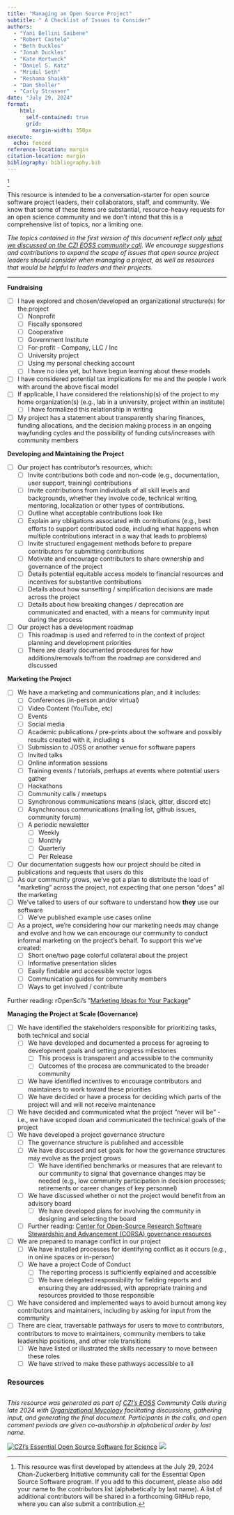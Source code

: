 ```yaml
---
title: "Managing an Open Source Project"
subtitle: " A Checklist of Issues to Consider"
authors: 
  - "Yani Bellini Saibene" 
  - "Robert Castelo" 
  - "Beth Duckles"
  - "Jonah Duckles" 
  - "Kate Hertweck" 
  - "Daniel S. Katz"
  - "Mridul Seth" 
  - "Reshama Shaikh" 
  - "Dan Sholler" 
  - "Carly Strasser"
date: "July 29, 2024"
format:
    html: 
      self-contained: true
      grid: 
        margin-width: 350px
execute: 
  echo: fenced
reference-location: margin
citation-location: margin
bibliography: bibliography.bib
---
```


[^1]

This resource is intended to be a conversation-starter for open source software project leaders, their collaborators, staff, and community. We know that some of these items are substantial, resource-heavy requests for an open science community and we don’t intend that this is a comprehensive list of topics, nor a limiting one. 

*The topics contained in the first version of this document reflect only [what we discussed on the CZI EOSS community call](https://docs.google.com/document/d/1aQaVlPM1042w3H2cOeRq8I4FRkilxe9Znv6QeJfHv0Y/edit\#heading=h.qh9h2wf9gxuc). We encourage suggestions and contributions to expand the scope of issues that open source project leaders should consider when managing a project, as well as resources that would be helpful to leaders and their projects.*

---

**Fundraising**

- [ ] I have explored and chosen/developed an organizational structure(s) for the project  
  - [ ] Nonprofit   
  - [ ] Fiscally sponsored  
  - [ ] Cooperative  
  - [ ] Government Institute  
  - [ ] For-profit \- Company, LLC / Inc   
  - [ ] University project  
  - [ ] Using my personal checking account  
  - [ ] I have no idea yet, but have begun learning about these models  
- [ ] I have considered potential tax implications for me and the people I work with around the above fiscal model  
- [ ] If applicable, I have considered the relationship(s) of the project to my home organization(s) (e.g., lab in a university, project within an institute)  
  - [ ] I have formalized this relationship in writing  
- [ ] My project has a statement about transparently sharing finances, funding allocations, and the decision making process in an ongoing wayfunding cycles and the possibility of funding cuts/increases with community members

**Developing and Maintaining  the Project**

- [ ] Our project has contributor's resources, which:  
  - [ ] Invite contributions both code and non-code (e.g., documentation, user support, training) contributions  
  - [ ] Invite contributions from individuals of all skill levels and backgrounds, whether they involve code, technical writing, mentoring, localization or other types of contributions.  
  - [ ] Outline what acceptable contributions look like  
  - [ ] Explain any obligations associated with contributions (e.g., best efforts to support contributed code, including what happens when multiple contributions interact in a way that leads to problems)  
  - [ ] Invite structured engagement methods before to prepare contributors for submitting contributions  
  - [ ] Motivate and encourage contributors to share ownership and governance of the project  
  - [ ] Details potential equitable access models to financial resources and incentives for substantive contributions  
  - [ ] Details about how sunsetting / simplification decisions are made across the project  
  - [ ] Details about how breaking changes / deprecation are communicated and enacted, with a means for community input during the process  
- [ ] Our project has a development roadmap  
  - [ ] This roadmap is used and referred to in the context of project planning and development priorities  
  - [ ] There are clearly documented procedures for how additions/removals to/from the roadmap are considered and discussed

**Marketing the Project**

- [ ] We have a marketing and communications plan, and it includes:  
  - [ ] Conferences (in-person and/or virtual)  
  - [ ] Video Content (YouTube, etc)   
  - [ ] Events  
  - [ ] Social media  
  - [ ] Academic publications / pre-prints about the software and possibly results created with it, including s  
  - [ ] Submission to JOSS or another venue for software papers  
  - [ ] Invited talks  
  - [ ] Online information sessions  
  - [ ] Training events / tutorials, perhaps at events where potential users gather  
  - [ ] Hackathons  
  - [ ] Community calls / meetups   
  - [ ] Synchronous communications means (slack, gitter, discord etc)  
  - [ ] Asynchronous communications (mailing list, github issues, community forum)  
  - [ ] A periodic newsletter  
    - [ ] Weekly  
    - [ ] Monthly  
    - [ ] Quarterly  
    - [ ] Per Release  
- [ ] Our documentation suggests how our project should be cited in publications and requests that users do this  
- [ ] As our community grows, we’ve got a plan to distribute the load of “marketing” across the project, not expecting that one person “does” all the marketing  
- [ ] We’ve talked to users of our software to understand how **they** use our software  
  - [ ] We’ve published example use cases online  
- [ ] As a project, we’re considering how our marketing needs may change and evolve and how we can encourage our community to conduct informal marketing on the project’s behalf. To support this we’ve created:  
  - [ ] Short one/two page colorful collateral about the project  
  - [ ] Informative presentation slides   
  - [ ] Easily findable and accessible vector logos  
  - [ ] Communication guides for community members  
  - [ ] Ways to get involved / contribute

Further reading: rOpenSci’s “[Marketing Ideas for Your Package](https://ropensci.org/blog/2024/03/07/package-marketing/)”

**Managing the Project at Scale (Governance)**

- [ ] We have identified the stakeholders responsible for prioritizing tasks, both technical and social  
  - [ ] We have developed and documented a process for agreeing to development goals and setting progress milestones   
    - [ ] This process is transparent and accessible to the community  
    - [ ] Outcomes of the process are communicated to the broader community  
  - [ ] We have identified incentives to encourage contributors and maintainers to work toward these priorities  
  - [ ] We have decided or have a process for deciding which parts of the project will and will not receive maintenance  
- [ ] We have decided and communicated what the project “never will be” \- i.e., we have scoped down and communicated the technical goals of the project  
- [ ] We have developed a project governance structure  
  - [ ] The governance structure is published and accessible  
  - [ ] We have discussed and set goals for how the governance structures may evolve as the project grows  
    - [ ] We have identified benchmarks or measures that are relevant to our community to signal that governance changes may be needed (e.g., low community participation in decision processes; retirements or career changes of key personnel)  
  - [ ] We have discussed whether or not the project would benefit from an advisory board  
    - [ ] We have developed plans for involving the community in designing and selecting the board  
  - [ ] Further reading: [Center for Open-Source Research Software Stewardship and Advancement (CORSA) governance resources](https://github.com/corsa-center/oss-documents/?tab=readme-ov-file\#governance)  
- [ ] We are prepared to manage conflict in our project  
  - [ ] We have installed processes for identifying conflict as it occurs (e.g., in online spaces or in-person)   
  - [ ] We have a project Code of Conduct  
    - [ ] The reporting process is sufficiently explained and accessible  
    - [ ] We have delegated responsibility for fielding reports and ensuring they are addressed, with appropriate training and resources provided to those responsible  
- [ ] We have considered and implemented ways to avoid burnout among key contributors and maintainers, including by asking for input from the community  
- [ ] There are clear, traversable pathways for users to move to contributors, contributors to move to maintainers, community members to take leadership positions, and other role transitions  
  - [ ] We have listed or illustrated the skills necessary to move between these roles  
  - [ ] We have strived to make these pathways accessible to all

### Resources 

[^1]:  This resource was first developed by attendees at the July 29, 2024 Chan-Zuckerberg Initiative community call for the Essential Open Source Software program. If you add to this document, please also add your name to the contributors list (alphabetically by last name). A list of additional contributors will be shared in a forthcoming GitHub repo, where you can also submit a contribution. 

<!-- FOOTER & LOGOS Please do not modify below --> 
----
_This resource was generated as part of [CZI's EOSS](https://chanzuckerberg.com/eoss/) Community Calls during late 2024 with 
[Organizational Mycology](https://orgmycology.com) facilitating discussions, gathering input, 
and generating the final document. Participants in the calls, and open comment periods are 
given co-authorship in alphabetical order by last name._  
  

[![CZI's Essential Open Source Software for Science](https://chanzuckerberg.github.io/open-science/badges/CZI-EOSS.svg)](https://czi.co/EOSS)
[![](https://astropy-report.orgmycology.com/short_logo.png)](https://orgmycology.com)
